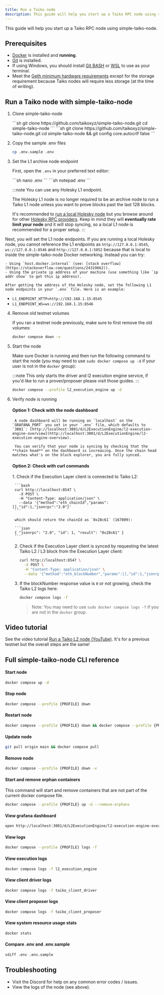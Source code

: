 ```yaml
---
title: Run a Taiko node
description: This guide will help you start up a Taiko RPC node using simple-taiko-node.
---
```



This guide will help you start up a Taiko RPC node using simple-taiko-node.

## Prerequisites

- [Docker](https://docs.docker.com/engine/install/) is installed and **running**.
- [Git](https://github.com/git-guides/install-git/) is installed.
- If using Windows, you should install [Git BASH](https://gitforwindows.org/) or [WSL](https://learn.microsoft.com/en-us/windows/wsl/install) to use as your terminal.
- Meet the [Geth minimum hardware requirements](https://github.com/ethereum/go-ethereum#hardware-requirements) except for the storage requirement because Taiko nodes will require less storage (at the time of writing).

## Run a Taiko node with simple-taiko-node

<Steps>

1. Clone simple-taiko-node

    <Tabs>
      <TabItem label="Mac/Linux">
        ```sh
        git clone https://github.com/taikoxyz/simple-taiko-node.git
        cd simple-taiko-node
        ```
      </TabItem>
      <TabItem label="Windows">
        ```sh
        git clone https://github.com/taikoxyz/simple-taiko-node.git
        cd simple-taiko-node && git config core.autocrlf false
        ```
      </TabItem>
    </Tabs>

2. Copy the sample .env files

    ```sh
    cp .env.sample .env
    ```

3. Set the L1 archive node endpoint

    First, open the `.env` in your preferred text editor:

    <Tabs>
      <TabItem label="Mac/Linux">
        ```sh
        nano .env
        ```
      </TabItem>
      <TabItem label="Windows">
        ```sh
        notepad .env
        ```
      </TabItem>
    </Tabs>

    :::note
    You can use any Holesky L1 endpoint.

    The Holesky L1 node is no longer required to be an archive node to run a Taiko L1 node unless you want to prove blocks past the last 128 blocks.

    It's recommended to [run a local Holesky node](/guides/run-a-holesky-node) but you browse around for other [Holesky RPC providers](https://chainlist.org/chain/17000). Keep in mind they will **eventually rate limit your node** and it will stop syncing, so a local L1 node is recommended for a proper setup.
    :::

Next, you will set the L1 node endpoints. If you are running a local Holesky node, you cannot reference the L1 endpoints as `http://127.0.0.1:8545`, `ws://127.0.0.1:8546` and `http://127.0.0.1:5052` because that is local to inside the simple-taiko-node Docker networking. Instead you can try:

    - Using `host.docker.internal` (see: [stack overflow](https://stackoverflow.com/questions/24319662)).
    - Using the private ip address of your machine (use something like `ip addr show` to get this ip address).

    After getting the address of the Holesky node, set the following L1 node endpoints in your `.env` file. Here is an example:

- `L1_ENDPOINT_HTTP=http://192.168.1.15:8545`
- `L1_ENDPOINT_WS=ws://192.168.1.15:8546`


4. Remove old testnet volumes

    If you ran a testnet node previously, make sure to first remove the old volumes:

    ```sh
    docker compose down -v
    ```

5. Start the node


    Make sure Docker is running and then run the following command to start the node (you may need to use `sudo docker compose up -d` if your user is not in the `docker` group):

    :::note
    This only starts the driver and l2 execution engine service, if you'd like to run a prover/proposer please visit those guides.
    :::

    ```sh
    docker compose --profile l2_execution_engine up -d
    ```
    
6. Verify node is running

    #### Option 1: Check with the node dashboard

        A node dashboard will be running on `localhost` on the `GRAFANA_PORT` you set in your `.env` file, which defaults to `3001`: [http://localhost:3001/d/L2ExecutionEngine/l2-execution-engine-overview](http://localhost:3001/d/L2ExecutionEngine/l2-execution-engine-overview).

        You can verify that your node is syncing by checking that the **chain head** on the dashboard is increasing. Once the chain head matches what's on the block explorer, you are fully synced.

    #### Option 2: Check with curl commands

    <Steps>
    1. Check if the Execution Layer client is connected to Taiko L2:
    
        ```bash
        curl http://localhost:8547 \
          -X POST \
          -H "Content-Type: application/json" \
          --data '{"method":"eth_chainId","params":[],"id":1,"jsonrpc":"2.0"}'
        ```
    
        which should return the chainId as `0x28c61` (167009):
    
        ```json
        { "jsonrpc": "2.0", "id": 1, "result": "0x28c61" }
        ```
    
    2. Check if the Execution Layer client is synced by requesting the latest Taiko L2 / L3 block from the Execution Layer client:
    
        ```bash
        curl http://localhost:8547 \
          -X POST \
          -H "Content-Type: application/json" \
          --data '{"method":"eth_blockNumber","params":[],"id":1,"jsonrpc":"2.0"}'
        ```
    
    3. If the blockNumber response value is `0` or not growing, check the Taiko L2 logs here:
    
        ```bash
        docker compose logs -f
        ```
    
        > Note: You may need to use `sudo docker compose logs -f` if you are not in the `docker` group.
    
    </Steps>
</Steps>

 ## Video tutorial

See the video tutorial [Run a Taiko L2 node (YouTube)](https://www.youtube.com/watch?v=l_tVvDcuK5o). It's for a previous testnet but the overall steps are the same!

## Full simple-taiko-node CLI reference

#### Start node

```sh
docker compose up -d
```

#### Stop node

```sh
docker compose --profile {PROFILE} down
```

#### Restart node

```sh
docker compose --profile {PROFILE} down && docker compose --profile {PROFILE} up -d
```

#### Update node

```sh
git pull origin main && docker compose pull
```

#### Remove node

```sh
docker compose --profile {PROFILE} down -v
```

#### Start and remove orphan containers

This command will start and remove containers that are not part of the current docker compose file.

```sh
docker compose --profile {PROFILE} up -d --remove-orphans
```

#### View grafana dashboard

```sh
open http://localhost:3001/d/L2ExecutionEngine/l2-execution-engine-overview
```

#### View logs

```sh
docker compose --profile {PROFILE} logs -f
```

#### View execution logs

```sh
docker compose logs -f l2_execution_engine
```

#### View client driver logs

```sh
docker compose logs -f taiko_client_driver
```

#### View client proposer logs

```sh
docker compose logs -f taiko_client_proposer
```

#### View system resource usage stats

```sh
docker stats
```

#### Compare .env and .env.sample

```sh
sdiff .env .env.sample
```

## Troubleshooting

- Visit the Discord for help on any common error codes / issues.
- View the logs of the node (see above).